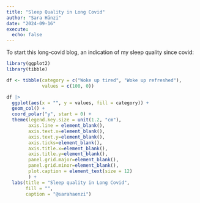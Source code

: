 ```yaml
---
title: "Sleep Quality in Long Covid"
author: "Sara Hänzi"
date: "2024-09-16"
execute:
  echo: false
---
```


To start this long-covid blog, an indication of my sleep quality since covid:

```r
library(ggplot2)
library(tibble)

df <- tibble(category = c("Woke up tired", "Woke up refreshed"),
             values = c(100, 0))
```


```r
df |>
  ggplot(aes(x = "", y = values, fill = category)) +
  geom_col() +
  coord_polar("y", start = 0) +
  theme(legend.key.size = unit(1.2, "cm"),
        axis.line = element_blank(),
        axis.text.x=element_blank(),
        axis.text.y=element_blank(),
        axis.ticks=element_blank(),
        axis.title.x=element_blank(),
        axis.title.y=element_blank(),
        panel.grid.major=element_blank(),
        panel.grid.minor=element_blank(),
        plot.caption = element_text(size = 12)
        ) +
  labs(title = "Sleep quality in Long Covid",
       fill = "",
       caption = "@sarahaenzi")

```

